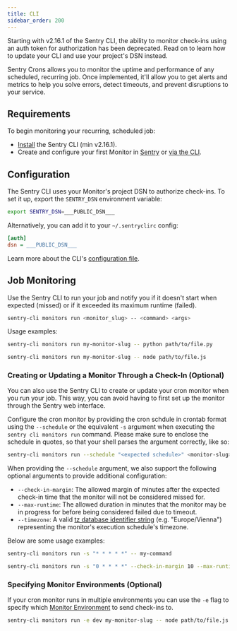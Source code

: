 ```yaml
---
title: CLI
sidebar_order: 200
---
```


<Alert level="note" title="Deprecation Notice">

Starting with v2.16.1 of the Sentry CLI, the ability to monitor check-ins using an auth token for authorization has been deprecated. Read on to learn how to update your CLI and use your project's DSN instead.

</Alert>

Sentry Crons allows you to monitor the uptime and performance of any scheduled, recurring job. Once implemented, it'll allow you to get alerts and metrics to help you solve errors, detect timeouts, and prevent disruptions to your service.

## Requirements

To begin monitoring your recurring, scheduled job:

- [Install](/product/cli/installation) the Sentry CLI (min v2.16.1).
- Create and configure your first Monitor in [Sentry](https://sentry.io/crons/create/) or [via the CLI](#creating-or-updating-a-monitor-through-a-check-in-optional).

## Configuration

The Sentry CLI uses your Monitor's project DSN to authorize check-ins. To set it up, export the `SENTRY_DSN` environment variable:

<SignInNote />

```bash
export SENTRY_DSN=___PUBLIC_DSN___
```

Alternatively, you can add it to your `~/.sentryclirc` config:

<SignInNote />

```ini {filename:~/.sentryclirc}
[auth]
dsn = ___PUBLIC_DSN___
```

Learn more about the CLI's [configuration file](/product/cli/configuration#configuration-file).

## Job Monitoring

Use the Sentry CLI to run your job and notify you if it doesn't start when expected (missed) or if it exceeded its maximum runtime (failed).

```bash {tabTitle: CLI}
sentry-cli monitors run <monitor_slug> -- <command> <args>
```

Usage examples:

```bash {tabTitle: Python}
sentry-cli monitors run my-monitor-slug -- python path/to/file.py
```

```bash {tabTitle: Node.JS}
sentry-cli monitors run my-monitor-slug -- node path/to/file.js
```

### Creating or Updating a Monitor Through a Check-In (Optional)

You can also use the Sentry CLI to create or update your cron monitor when you run your job. This way, you can avoid having to first set up the monitor through the Sentry web interface.

Configure the cron monitor by providing the cron schdule in crontab format using the `--schedule` or the equivalent `-s` argument when executing the `sentry cli monitors run` command. Please make sure to enclose the schedule in quotes, so that your shell parses the argument correctly, like so:

```bash
sentry-cli monitors run --schedule "<expected schedule>" <monitor-slug> -- <command> <args>
```

When providing the `--schedule` argument, we also support the following optional arguments to provide additional configuration:

- `--check-in-margin`: The allowed margin of minutes after the expected check-in time that the monitor will not be considered missed for.
- `--max-runtime`: The allowed duration in minutes that the monitor may be in progress for before being considered failed due to timeout.
- `--timezone`: A valid [tz database identifier string](https://en.wikipedia.org/wiki/List_of_tz_database_time_zones#List) (e.g. "Europe/Vienna") representing the monitor's execution schedule's timezone.

Below are some usage examples:

```bash {tabTitle: Every Minute}
sentry-cli monitors run -s "* * * * *" -- my-command
```

```bash {tabTitle: Every Hour (+ Optional Arguments)}
sentry-cli monitors run -s "0 * * * *" --check-in-margin 10 --max-runtime 5 --timezone "Europe/Vienna" -- my-command
```

### Specifying Monitor Environments (Optional)

If your cron monitor runs in multiple environments you can use the `-e` flag to specify which [Monitor Environment](/product/crons/job-monitoring/#multiple-environments) to send check-ins to.

```bash {tabTitle: Node.JS}
sentry-cli monitors run -e dev my-monitor-slug -- node path/to/file.js
```
